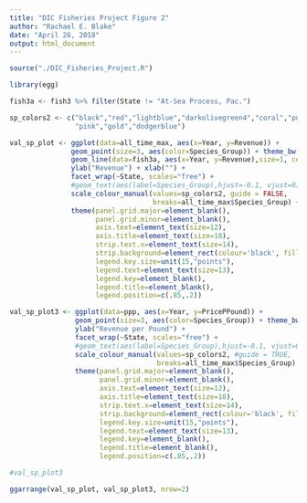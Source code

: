 ```yaml
---
title: "DIC Fisheries Project Figure 2"
author: "Rachael E. Blake"
date: "April 26, 2018"
output: html_document
---
```

<style>
p.caption {
  font-size: 1.6em;
}
</style>

```r
source("./DIC_Fisheries_Project.R")

library(egg) 

```


```r

fish3a <- fish3 %>% filter(State != "At-Sea Process, Pac.")

sp_colors2 <- c("black","red","lightblue","darkolivegreen4","coral","purple","gray",
                "pink","gold","dodgerblue")

val_sp_plot <- ggplot(data=all_time_max, aes(x=Year, y=Revenue)) +
               geom_point(size=3, aes(color=Species_Group)) + theme_bw() + 
               geom_line(data=fish3a, aes(x=Year, y=Revenue),size=1, color="gray60") +
               ylab("Revenue") + xlab("") +
               facet_wrap(~State, scales="free") +
               #geom_text(aes(label=Species_Group),hjust=-0.1, vjust=0) +
               scale_colour_manual(values=sp_colors2, guide = FALSE,
                                   breaks=all_time_max$Species_Group) +
               theme(panel.grid.major=element_blank(),
                     panel.grid.minor=element_blank(),
                     axis.text=element_text(size=12),
                     axis.title=element_text(size=18),
                     strip.text.x=element_text(size=14),
                     strip.background=element_rect(colour='black', fill='white'),
                     legend.key.size=unit(15,"points"),
                     legend.text=element_text(size=13),
                     legend.key=element_blank(),
                     legend.title=element_blank(),
                     legend.position=c(.85,.2))


```


```r


val_sp_plot3 <- ggplot(data=ppp, aes(x=Year, y=PricePPound)) +
                geom_point(size=3, aes(color=Species_Group)) + theme_bw() + 
                ylab("Revenue per Pound") +
                facet_wrap(~State, scales="free") +
                #geom_text(aes(label=Species_Group),hjust=-0.1, vjust=0) +
                scale_colour_manual(values=sp_colors2, #guide = TRUE,
                                    breaks=all_time_max$Species_Group) +
                theme(panel.grid.major=element_blank(),
                      panel.grid.minor=element_blank(),
                      axis.text=element_text(size=12),
                      axis.title=element_text(size=18),
                      strip.text.x=element_text(size=14),
                      strip.background=element_rect(colour='black', fill='white'),
                      legend.key.size=unit(15,"points"),
                      legend.text=element_text(size=13),
                      legend.key=element_blank(),
                      legend.title=element_blank(),
                      legend.position=c(.85,.2))

#val_sp_plot3

```

```r

ggarrange(val_sp_plot, val_sp_plot3, nrow=2)

```

